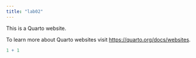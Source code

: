 ```yaml
---
title: "lab02"
---
```


This is a Quarto website.

To learn more about Quarto websites visit <https://quarto.org/docs/websites>.

```r
1 + 1
```
